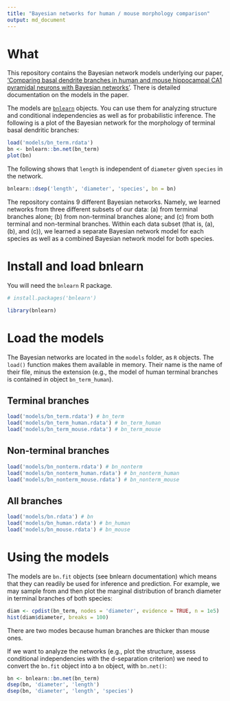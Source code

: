 ```yaml
---
title: "Bayesian networks for human / mouse morphology comparison"
output: md_document
---   
```


# What 
This repository contains the Bayesian network models underlying our paper, ['Comparing basal dendrite branches in human and mouse hippocampal CA1 pyramidal neurons with Bayesian networks'](https://www.biorxiv.org/content/10.1101/2020.03.14.991828v1). There is detailed documentation on the models in the paper.   


The models are [`bnlearn` ](https://cran.r-project.org/web/packages/bnlearn/index.html) objects. You can use them for analyzing structure and conditional independencies as well as for probabilistic inference. The following is a plot of the Bayesian network for the morphology of terminal basal dendritic branches:

```r
load('models/bn_term.rdata') 
bn <- bnlearn::bn.net(bn_term)
plot(bn)
```

The following shows that `length` is independent of `diameter` given `species` in the network.
```r
bnlearn::dsep('length', 'diameter', 'species', bn = bn)
```

<!-- The parameters of the local are easily inspected with  -->  

The repository contains 9 different Bayesian networks. Namely, we learned networks from three different subsets of our data: (a) from terminal branches alone; (b) from non-terminal branches alone; and (c) from both terminal and non-terminal branches. Within each data subset (that is, (a), (b), and (c)), we learned a separate Bayesian network model for each species as well as a combined Bayesian network model for both species.    

# Install and load bnlearn
You will need the `bnlearn` R package.
```r
# install.packages('bnlearn')
```

```r
library(bnlearn)
``` 
 
# Load the models    
The Bayesian networks are located in the `models` folder, as `R` objects. The `load()` function makes them available in memory. Their name is the name of their file, minus the extension (e.g., the model of human terminal branches is contained in object `bn_term_human`).

## Terminal branches  
```r
load('models/bn_term.rdata') # bn_term 
load('models/bn_term_human.rdata') # bn_term_human 
load('models/bn_term_mouse.rdata') # bn_term_mouse
``` 

## Non-terminal branches 
```r
load('models/bn_nonterm.rdata') # bn_nonterm 
load('models/bn_nonterm_human.rdata') # bn_nonterm_human 
load('models/bn_nonterm_mouse.rdata') # bn_nonterm_mouse
```


## All branches
```r
load('models/bn.rdata') # bn
load('models/bn_human.rdata') # bn_human 
load('models/bn_mouse.rdata') # bn_mouse
```


# Using the models
The models are `bn.fit` objects (see bnlearn documentation) which means that they can readily be used for inference and prediction. For example, we may sample from and then plot the marginal distribution of branch diameter in terminal branches of both species:
```r
diam <- cpdist(bn_term, nodes = 'diameter', evidence = TRUE, n = 1e5)
hist(diam$diameter, breaks = 100)
```
There are two modes because human branches are thicker than mouse ones. 

If we want to analyze the networks (e.g., plot the structure, assess conditional independencies with the d-separation criterion) we need to convert the `bn.fit` object into a `bn` object, with `bn.net()`: 

```r
bn <- bnlearn::bn.net(bn_term)
dsep(bn, 'diameter', 'length')
dsep(bn, 'diameter', 'length', 'species')
```


